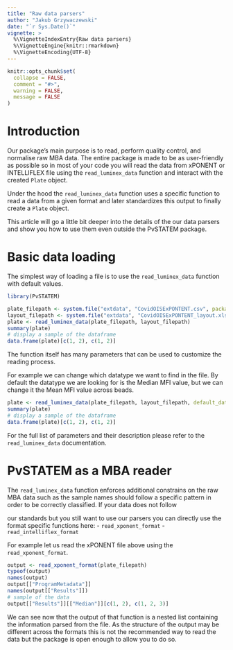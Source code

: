 ```yaml
---
title: "Raw data parsers"
author: "Jakub Grzywaczewski"
date: "`r Sys.Date()`"
vignette: >
  %\VignetteIndexEntry{Raw data parsers}
  %\VignetteEngine{knitr::rmarkdown}
  %\VignetteEncoding{UTF-8}
---
```


```r
knitr::opts_chunk$set(
  collapse = FALSE,
  comment = "#>",
  warning = FALSE,
  message = FALSE
)
```

# Introduction

Our package's main purpose is to read, perform quality control, and normalise raw MBA data. 
The entire package is made to be as user-friendly as possible so in most of your code you will read the data from 
xPONENT or INTELLIFLEX file using the `read_luminex_data` function and interact with the created `Plate` object.

Under the hood the `read_luminex_data` function uses a specific function to read a data from a given format 
and later standardizes this output to finally create a `Plate` object.

This article will go a little bit deeper into the details of the our data parsers and show you how to use them 
even outside the PvSTATEM package.

# Basic data loading

The simplest way of loading a file is to use the `read_luminex_data` function with default values.

```r
library(PvSTATEM)

plate_filepath <- system.file("extdata", "CovidOISExPONTENT.csv", package = "PvSTATEM", mustWork = TRUE)
layout_filepath <- system.file("extdata", "CovidOISExPONTENT_layout.xlsx", package = "PvSTATEM", mustWork = TRUE)
plate <- read_luminex_data(plate_filepath, layout_filepath)
summary(plate)
# display a sample of the dataframe
data.frame(plate)[c(1, 2), c(1, 2)]
```

The function itself has many parameters that can be used to customize the reading process.

For example we can change which datatype we want to find in the file. By default the datatype we are looking for
is the Median MFI value, but we can change it the Mean MFI value across beads.

```r
plate <- read_luminex_data(plate_filepath, layout_filepath, default_data_type = "Mean")
summary(plate)
# display a sample of the dataframe
data.frame(plate)[c(1, 2), c(1, 2)]
```

For the full list of parameters and their description please refer to the `read_luminex_data` documentation.

# PvSTATEM as a MBA reader

The `read_luminex_data` function enforces additional constrains on the raw MBA data such as the sample
names should follow a specific pattern in order to be correctly classified. If your data does not follow

our standards but you still want to use our parsers you can directly use the format specific functions here:
- `read_xponent_format`
- `read_intelliflex_format`

For example let us read the xPONENT file above using the `read_xponent_format`.

```r
output <- read_xponent_format(plate_filepath)
typeof(output)
names(output)
output[["ProgramMetadata"]]
names(output[["Results"]])
# sample of the data
output[["Results"]][["Median"]][c(1, 2), c(1, 2, 3)]
```

We can see now that the output of that function is a nested list containing the information parsed from the file.
As the structure of the output may be different across the formats this is not the recommended way to read the data
but the package is open enough to allow you to do so.

